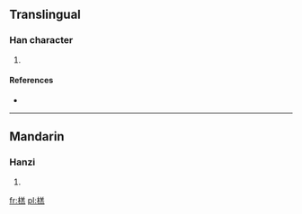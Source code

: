 ==Translingual==

===Han character===
{{Han char|rn=75|rad=木|as=10|sn=14|four=4893<sub>1</sub>|canj=木廿土火 (DTGF)}}

# {{defn|Han|sort=木10}}

====References====
* {{Han ref|kx=0543.150|dkj=15237|dj=0931.040|hdz=21269.020|uh=699A|ud=27034|bh=E255|bd=57941}}

----

==Mandarin==

===Hanzi===
{{cmn-hanzi|pin=[[yǎo]] ([[yao3]])|wg=yao<sup>3</sup>}}

# {{defn|Mandarin|sort=木10}}

[[fr:榚]]
[[pl:榚]]